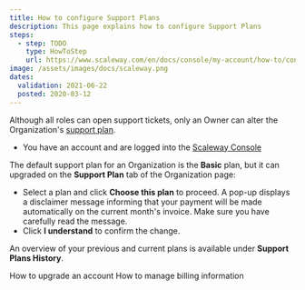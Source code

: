 ```yaml
---
title: How to configure Support Plans
description: This page explains how to configure Support Plans
steps:
  - step: TODO
    type: HowToStep
    url: https://www.scaleway.com/en/docs/console/my-account/how-to/configure-support-plans
image: /assets/images/docs/scaleway.png
dates:
  validation: 2021-06-22
  posted: 2020-03-12
---
```


Although all roles can open support tickets, only an Owner can alter the Organization's [support plan](/console/my-account/concepts/#support-plan). 

<Message type="requirement">

  - You have an account and are logged into the [Scaleway Console](https://console.scaleway.com) 

</Message>

The default support plan for an Organization is the **Basic** plan, but it can upgraded on the **Support Plan** tab of the Organization page:

<Lightbox src="scaleway-support-plans-overview.png" alt="" />

- Select a plan and click **Choose this plan** to proceed. A pop-up displays a disclaimer message informing that your payment will be made automatically on the current month's invoice. Make sure you have carefully read the message.
- Click **I understand** to confirm the change. 

<Lightbox src="scaleway-support-plan-confirmation.png" alt="" />

An overview of your previous and current plans is available under **Support Plans History**.

<Lightbox src="scaleway-support-history.png" alt="" />

<Navigation title="See Also">
  <PreviousButton to="/console/my-account/how-to/upgrade-an-account/">How to upgrade an account</PreviousButton>
  <NextButton to="/console/my-account/how-to/manage-billing-information/">How to manage billing information</NextButton>
</Navigation>
